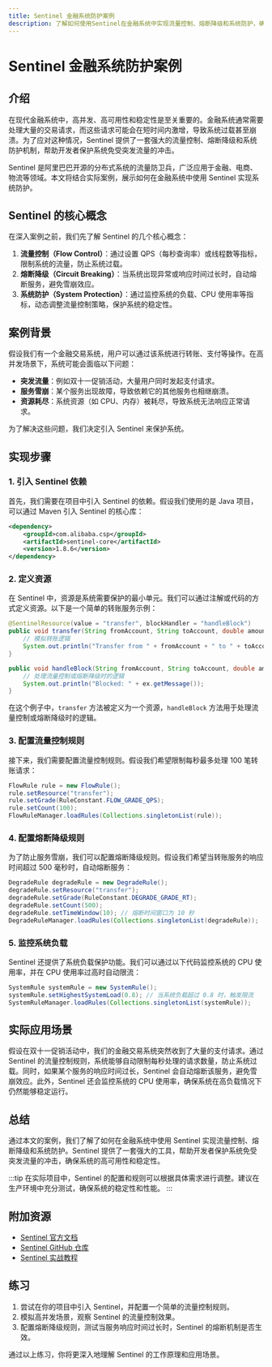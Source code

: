 ```yaml
---
title: Sentinel 金融系统防护案例
description: 了解如何使用Sentinel在金融系统中实现流量控制、熔断降级和系统防护，确保系统的高可用性和稳定性。
---
```


# Sentinel 金融系统防护案例

## 介绍

在现代金融系统中，高并发、高可用性和稳定性是至关重要的。金融系统通常需要处理大量的交易请求，而这些请求可能会在短时间内激增，导致系统过载甚至崩溃。为了应对这种情况，Sentinel 提供了一套强大的流量控制、熔断降级和系统防护机制，帮助开发者保护系统免受突发流量的冲击。

Sentinel 是阿里巴巴开源的分布式系统的流量防卫兵，广泛应用于金融、电商、物流等领域。本文将结合实际案例，展示如何在金融系统中使用 Sentinel 实现系统防护。

## Sentinel 的核心概念

在深入案例之前，我们先了解 Sentinel 的几个核心概念：

1. **流量控制（Flow Control）**：通过设置 QPS（每秒查询率）或线程数等指标，限制系统的流量，防止系统过载。
2. **熔断降级（Circuit Breaking）**：当系统出现异常或响应时间过长时，自动熔断服务，避免雪崩效应。
3. **系统防护（System Protection）**：通过监控系统的负载、CPU 使用率等指标，动态调整流量控制策略，保护系统的稳定性。

## 案例背景

假设我们有一个金融交易系统，用户可以通过该系统进行转账、支付等操作。在高并发场景下，系统可能会面临以下问题：

- **突发流量**：例如双十一促销活动，大量用户同时发起支付请求。
- **服务雪崩**：某个服务出现故障，导致依赖它的其他服务也相继崩溃。
- **资源耗尽**：系统资源（如 CPU、内存）被耗尽，导致系统无法响应正常请求。

为了解决这些问题，我们决定引入 Sentinel 来保护系统。

## 实现步骤

### 1. 引入 Sentinel 依赖

首先，我们需要在项目中引入 Sentinel 的依赖。假设我们使用的是 Java 项目，可以通过 Maven 引入 Sentinel 的核心库：

```xml
<dependency>
    <groupId>com.alibaba.csp</groupId>
    <artifactId>sentinel-core</artifactId>
    <version>1.8.6</version>
</dependency>
```

### 2. 定义资源

在 Sentinel 中，资源是系统需要保护的最小单元。我们可以通过注解或代码的方式定义资源。以下是一个简单的转账服务示例：

```java
@SentinelResource(value = "transfer", blockHandler = "handleBlock")
public void transfer(String fromAccount, String toAccount, double amount) {
    // 模拟转账逻辑
    System.out.println("Transfer from " + fromAccount + " to " + toAccount + " with amount " + amount);
}

public void handleBlock(String fromAccount, String toAccount, double amount, BlockException ex) {
    // 处理流量控制或熔断降级时的逻辑
    System.out.println("Blocked: " + ex.getMessage());
}
```

在这个例子中，`transfer` 方法被定义为一个资源，`handleBlock` 方法用于处理流量控制或熔断降级时的逻辑。

### 3. 配置流量控制规则

接下来，我们需要配置流量控制规则。假设我们希望限制每秒最多处理 100 笔转账请求：

```java
FlowRule rule = new FlowRule();
rule.setResource("transfer");
rule.setGrade(RuleConstant.FLOW_GRADE_QPS);
rule.setCount(100);
FlowRuleManager.loadRules(Collections.singletonList(rule));
```

### 4. 配置熔断降级规则

为了防止服务雪崩，我们可以配置熔断降级规则。假设我们希望当转账服务的响应时间超过 500 毫秒时，自动熔断服务：

```java
DegradeRule degradeRule = new DegradeRule();
degradeRule.setResource("transfer");
degradeRule.setGrade(RuleConstant.DEGRADE_GRADE_RT);
degradeRule.setCount(500);
degradeRule.setTimeWindow(10); // 熔断时间窗口为 10 秒
DegradeRuleManager.loadRules(Collections.singletonList(degradeRule));
```

### 5. 监控系统负载

Sentinel 还提供了系统负载保护功能。我们可以通过以下代码监控系统的 CPU 使用率，并在 CPU 使用率过高时自动限流：

```java
SystemRule systemRule = new SystemRule();
systemRule.setHighestSystemLoad(0.8); // 当系统负载超过 0.8 时，触发限流
SystemRuleManager.loadRules(Collections.singletonList(systemRule));
```

## 实际应用场景

假设在双十一促销活动中，我们的金融交易系统突然收到了大量的支付请求。通过 Sentinel 的流量控制规则，系统能够自动限制每秒处理的请求数量，防止系统过载。同时，如果某个服务的响应时间过长，Sentinel 会自动熔断该服务，避免雪崩效应。此外，Sentinel 还会监控系统的 CPU 使用率，确保系统在高负载情况下仍然能够稳定运行。

## 总结

通过本文的案例，我们了解了如何在金融系统中使用 Sentinel 实现流量控制、熔断降级和系统防护。Sentinel 提供了一套强大的工具，帮助开发者保护系统免受突发流量的冲击，确保系统的高可用性和稳定性。

:::tip
在实际项目中，Sentinel 的配置和规则可以根据具体需求进行调整。建议在生产环境中充分测试，确保系统的稳定性和性能。
:::

## 附加资源

- [Sentinel 官方文档](https://sentinelguard.io/zh-cn/docs/introduction.html)
- [Sentinel GitHub 仓库](https://github.com/alibaba/Sentinel)
- [Sentinel 实战教程](https://github.com/alibaba/Sentinel/wiki/如何使用)

## 练习

1. 尝试在你的项目中引入 Sentinel，并配置一个简单的流量控制规则。
2. 模拟高并发场景，观察 Sentinel 的流量控制效果。
3. 配置熔断降级规则，测试当服务响应时间过长时，Sentinel 的熔断机制是否生效。

通过以上练习，你将更深入地理解 Sentinel 的工作原理和应用场景。